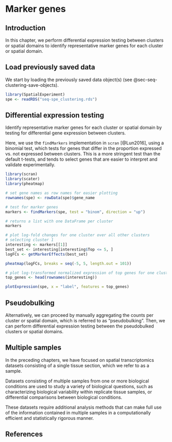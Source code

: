 # Marker genes {#sec-seq-marker-genes}

## Introduction

In this chapter, we perform differential expression testing between clusters or spatial domains to identify representative marker genes for each cluster or spatial domain.


## Load previously saved data

We start by loading the previously saved data object(s) (see @sec-seq-clustering-save-objects).

```r
library(SpatialExperiment)
spe <- readRDS("seq-spe_clustering.rds")
```


## Differential expression testing

Identify representative marker genes for each cluster or spatial domain by testing for differential gene expression between clusters.

Here, we use the `findMarkers` implementation in `scran` [@Lun2016], using a binomial test, which tests for genes that differ in the proportion expressed vs. not expressed between clusters. This is a more stringent test than the default t-tests, and tends to select genes that are easier to interpret and validate experimentally.

```r
library(scran)
library(scater)
library(pheatmap)
```

```r
# set gene names as row names for easier plotting
rownames(spe) <- rowData(spe)$gene_name

# test for marker genes
markers <- findMarkers(spe, test = "binom", direction = "up")

# returns a list with one DataFrame per cluster
markers
```

```r
# plot log-fold changes for one cluster over all other clusters
# selecting cluster 1
interesting <- markers[[1]]
best_set <- interesting[interesting$Top <= 5, ]
logFCs <- getMarkerEffects(best_set)

pheatmap(logFCs, breaks = seq(-5, 5, length.out = 101))
```

```r
# plot log-transformed normalized expression of top genes for one cluster
top_genes <- head(rownames(interesting))

plotExpression(spe, x = "label", features = top_genes)
```


## Pseudobulking

Alternatively, we can proceed by manually aggregating the counts per cluster or spatial domain, which is referred to as "pseudobulking". Then, we can perform differential expression testing between the pseudobulked clusters or spatial domains.


## Multiple samples

In the preceding chapters, we have focused on spatial transcriptomics datasets consisting of a single tissue section, which we refer to as a sample.

Datasets consisting of multiple samples from one or more biological conditions are used to study a variety of biological questions, such as characterizing biological variability within replicate tissue samples, or differential comparisons between biological conditions.

These datasets require additional analysis methods that can make full use of the information contained in multiple samples in a computationally efficient and statistically rigorous manner.


## References {.unnumbered}
